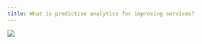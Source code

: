 ```yaml
---
title: What is predictive analytics for improving services? 
---
```


![](images/shutterstock_wondering.png)
